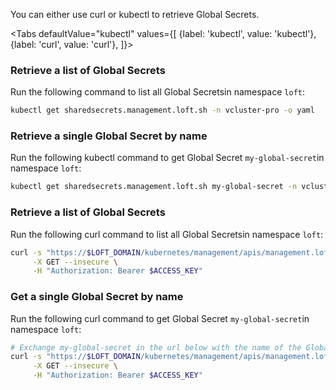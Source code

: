 

You can either use curl or kubectl to retrieve Global Secrets.

<Tabs
    defaultValue="kubectl"
    values={[
      {label: 'kubectl', value: 'kubectl'},
      {label: 'curl', value: 'curl'},
    ]}>
  <TabItem value="kubectl">


### Retrieve a list of Global Secrets
Run the following command to list all Global Secretsin namespace `loft`:
```bash
kubectl get sharedsecrets.management.loft.sh -n vcluster-pro -o yaml
```

### Retrieve a single Global Secret by name
Run the following kubectl command to get Global Secret `my-global-secret`in namespace `loft`:
```bash
kubectl get sharedsecrets.management.loft.sh my-global-secret -n vcluster-pro -o yaml
```


  </TabItem>
  <TabItem value="curl">


### Retrieve a list of Global Secrets
Run the following curl command to list all Global Secretsin namespace `loft`:
```bash
curl -s "https://$LOFT_DOMAIN/kubernetes/management/apis/management.loft.sh/v1/namespaces/loft/sharedsecrets" \
     -X GET --insecure \
     -H "Authorization: Bearer $ACCESS_KEY"
```

### Get a single Global Secret by name
Run the following curl command to get Global Secret `my-global-secret`in namespace `loft`:
```bash
# Exchange my-global-secret in the url below with the name of the Global Secret
curl -s "https://$LOFT_DOMAIN/kubernetes/management/apis/management.loft.sh/v1/namespaces/loft/sharedsecrets/my-global-secret" \
     -X GET --insecure \
     -H "Authorization: Bearer $ACCESS_KEY"
```


  </TabItem>
</Tabs>
